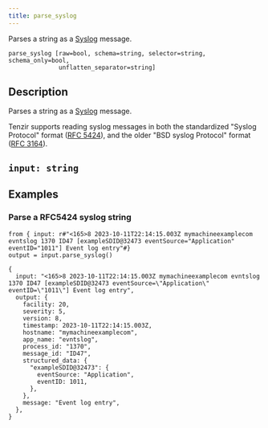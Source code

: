 ```yaml
---
title: parse_syslog
---
```



Parses a string as a [Syslog](https://en.wikipedia.org/wiki/Syslog) message.

```tql
parse_syslog [raw=bool, schema=string, selector=string, schema_only=bool,
              unflatten_separator=string]
```

## Description

Parses a string as a [Syslog](https://en.wikipedia.org/wiki/Syslog) message.

Tenzir supports reading syslog messages in both the standardized "Syslog Protocol" format
([RFC 5424](https://tools.ietf.org/html/rfc5424)), and the older "BSD syslog Protocol" format
([RFC 3164](https://tools.ietf.org/html/rfc3164)).

## `input: string`



<CommonOptions />

## Examples

### Parse a RFC5424 syslog string

```tql
from { input: r#"<165>8 2023-10-11T22:14:15.003Z mymachineexamplecom evntslog 1370 ID47 [exampleSDID@32473 eventSource="Application" eventID="1011"] Event log entry"#}
output = input.parse_syslog()
```

```tql
{
  input: "<165>8 2023-10-11T22:14:15.003Z mymachineexamplecom evntslog 1370 ID47 [exampleSDID@32473 eventSource=\"Application\" eventID=\"1011\"] Event log entry",
  output: {
    facility: 20,
    severity: 5,
    version: 8,
    timestamp: 2023-10-11T22:14:15.003Z,
    hostname: "mymachineexamplecom",
    app_name: "evntslog",
    process_id: "1370",
    message_id: "ID47",
    structured_data: {
      "exampleSDID@32473": {
        eventSource: "Application",
        eventID: 1011,
      },
    },
    message: "Event log entry",
  },
}
```
